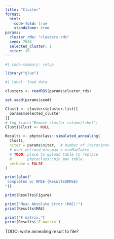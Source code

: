 ```yaml
---
title: "Cluster"
format:
  html:
    code-fold: true
    standalone: true
params:
  cluster_rds: "clusters.rds"
  seed: 7683
  selected_cluster: 1
  niter: 10
---
```


```R
#| code-summary: setup

library("glue")
```

```R
#| label: load data

clusters <- readRDS(params$cluster_rds)
```

```R
set.seed(params$seed)

Clust1 <- clusters$cluster.list[[
  params$selected_cluster
]]
# log_trace("Remove cluster column/label")
Clust1$Clust <- NULL

Results <- phytoclass::simulated_annealing(
  Clust1,
  niter = params$niter,  # number of iterations
  # user_defined_min_max = minMaxTable
  # TODO: place to upload table to replace
  #       phytoclass::min_max table
  verbose = FALSE
)

print(glue("
 completed w/ RMSE {Results$RMSE}
"))

print(Results$Figure)

print("Mean Absolute Error (MAE):")
print(Results$MAE)

print("F matrix:")
print(Results$`F matrix`)

```

TODO: write annealing result to file?
